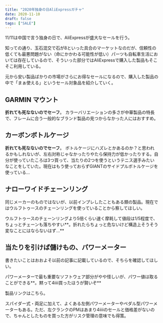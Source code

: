 ```yaml
---
title: "2020年独身の日AliExpressガチャ"
date: 2020-11-10
draft: false
tags: ["SALE"]
---
```


11/11は中国で言う独身の日で、AliExpressが盛大なセールを行う。

知っての通り、玉石混交で石が8といった具合のマーケットなのだが、信頼性の低くても最悪問題がない（命にかかわる可能性が低い）パーツも自転車生活においては存在しているので、そういった部分ではAliExpressで購入した製品もそこそこ利用している。

元から安い製品ばかりの市場がさらにお得なセールになるので、購入した製品の中で「まぁ使える」というセール対象品を紹介していく。

## GARMIN マウント

<LinkCard url="https://s.click.aliexpress.com/e/_Adpju7" />

**折れても死なないのでセーフ**。 カラーバリエーションの多さが中華製品の特長で、フレームに合う一般的なブランド製品の見つからなかった人にはおすすめ。

## カーボンボトルケージ

<LinkCard url="https://s.click.aliexpress.com/e/_9RgTTt" />

**折れても死なないのでセーフ**。 ボトルケージにハズレとかあるのか？と思われるかもしれないが、左右対称じゃなかったりやたら保持力が低かったりする。自分が使っていたころは3つ買って、当たりの2つを使うというテニス選手みたいなことをしていた。現在はもう使っておらずGIANTのサイドプルボトルケージを使っている…

<LinkCard url="https://blog.gensobunya.net/post/2020/09/giant_airway_composite_side/" />

## ナローワイドチェーンリング

<LinkCard url="https://s.click.aliexpress.com/e/_9yqXVz" />

同じメーカーのものではないが、以前インプレしたこともある類の製品。現在ではウルフトゥースのチェーンリングを使っていることから察してほしい。

ウルフトゥースのチェーンリングより5倍くらい速く摩耗して値段は1/5程度で、ちょっとチェーンも落ちやすい**。折れたらちょっと危ないけど構造上そうそう変なことにはならないはず…**

<LinkCard url="https://blog.gensobunya.net/post/2020/01/tcr_allroadize/" />

## 当たりを引けば儲けもの、パワーメーター

書きたいことはおおよそ以前の記事に記載しているので、そちらを確認してほしい。

パワーメーターで最も重要なソフトウェア部分がやや怪しいが、パワー値は取ることができる**。黙って4iiii買ったほうが賢いぞ**

<LinkCard url="https://blog.gensobunya.net/post/2020/11/xcadey_x2r/" />

製品リンクはこちら。

<LinkCard url="https://s.click.aliexpress.com/e/_9JzEFV" />

<LinkCard url="https://s.click.aliexpress.com/e/_AnXNs3" />

スパイダー式・両足に加えて、よくある左側パワーメーターやペダル型パワーメーターもある。ただ、左クランクのPMはあまり4iiiiのセールと価格差がないので、ちゃんとしたものを買った方がリスク管理の意味でも得策。
